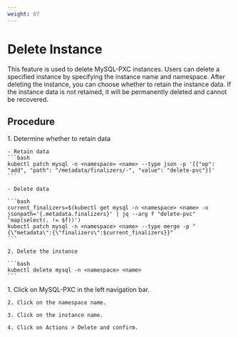 ```yaml
---
weight: 07
---
```


# Delete Instance


This feature is used to delete MySQL-PXC instances. Users can delete a specified instance by specifying the instance name and namespace. After deleting the instance, you can choose whether to retain the instance data. If the instance data is not retained, it will be permanently deleted and cannot be recovered.

## Procedure

<Tabs>
  <Tab label="CLI">
    1. Determine whether to retain data

    - Retain data 
    ```bash
    kubectl patch mysql -n <namespace> <name> --type json -p '[{"op": "add", "path": "/metadata/finalizers/-", "value": "delete-pvc"}]'
    ```

    - Delete data 

    ```bash
    current_finalizers=$(kubectl get mysql -n <namespace> <name> -o jsonpath='{.metadata.finalizers}' | jq --arg f "delete-pvc" 'map(select(. != $f))')
    kubectl patch mysql -n <namespace> <name> --type merge -p "{\"metadata\":{\"finalizers\":$current_finalizers}}"
    ```

    2. Delete the instance

    ```bash
    kubectl delete mysql -n <namespace> <name>
    ```
  </Tab>

  <Tab label="Web Console">
    1. Click on MySQL-PXC in the left navigation bar.

    2. Click on the namespace name.

    3. Click on the instance name.

    4. Click on Actions > Delete and confirm.
  </Tab>
</Tabs>
